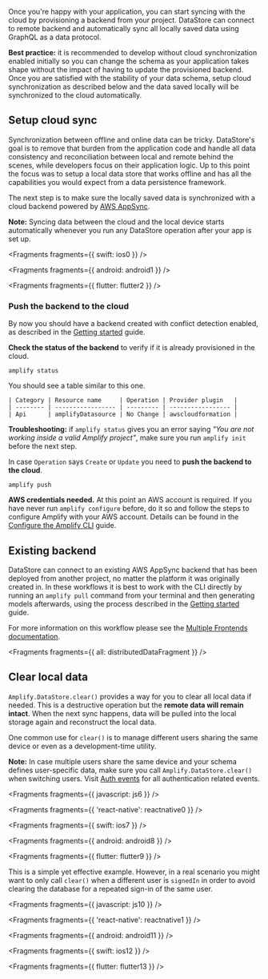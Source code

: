 Once you're happy with your application, you can start syncing with the cloud by provisioning a backend from your project. DataStore can connect to remote backend and automatically sync all locally saved data using GraphQL as a data protocol.

<Callout>

**Best practice:** it is recommended to develop without cloud synchronization enabled initially so you can change the schema as your application takes shape without the impact of having to update the provisioned backend. Once you are satisfied with the stability of your data schema, setup cloud synchronization as described below and the data saved locally will be synchronized to the cloud automatically.

</Callout>

## Setup cloud sync

Synchronization between offline and online data can be tricky. DataStore's goal is to remove that burden from the application code and handle all data consistency and reconciliation between local and remote behind the scenes, while developers focus on their application logic. Up to this point the focus was to setup a local data store that works offline and has all the capabilities you would expect from a data persistence framework.

The next step is to make sure the locally saved data is synchronized with a cloud backend powered by [AWS AppSync](https://aws.amazon.com/appsync/).

<Callout>

**Note:** Syncing data between the cloud and the local device starts automatically whenever you run any DataStore operation after your app is set up.

</Callout>


<Fragments fragments={{ swift: ios0 }} />


<Fragments fragments={{ android: android1 }} />


<Fragments fragments={{ flutter: flutter2 }} />

### Push the backend to the cloud

By now you should have a backend created with conflict detection enabled, as described in the [Getting started](/lib-v1/datastore/getting-started) guide.

**Check the status of the backend** to verify if it is already provisioned in the cloud.

```console
amplify status
```

You should see a table similar to this one.

```
| Category | Resource name     | Operation | Provider plugin   |
| -------- | ----------------- | --------- | ----------------- |
| Api      | amplifyDatasource | No Change | awscloudformation |
```

<Callout>

**Troubleshooting:** if `amplify status` gives you an error saying _"You are not working inside a valid Amplify project"_, make sure you run `amplify init` before the next step.

</Callout>

In case `Operation` says `Create` or `Update` you need to **push the backend to the cloud**.

```console
amplify push
```

<Callout warning>

**AWS credentials needed.** At this point an AWS account is required. If you have never run `amplify configure` before, do it so and follow the steps to configure Amplify with your AWS account. Details can be found in the [Configure the Amplify CLI](/cli/start/install#configure-the-amplify-cli) guide.

</Callout>

## Existing backend

DataStore can connect to an existing AWS AppSync backend that has been deployed from another project, no matter the platform it was originally created in. In these workflows it is best to work with the CLI directly by running an `amplify pull` command from your terminal and then generating models afterwards, using the process described in the [Getting started](/lib-v1/datastore/getting-started#idiomatic-persistence-models) guide.

For more information on this workflow please see the [Multiple Frontends documentation](/cli/teams/multi-frontend).


<Fragments fragments={{ all: distributedDataFragment }} />

## Clear local data

`Amplify.DataStore.clear()` provides a way for you to clear all local data if needed. This is a destructive operation but the **remote data will remain intact**. When the next sync happens, data will be pulled into the local storage again and reconstruct the local data.

One common use for `clear()` is to manage different users sharing the same device or even as a development-time utility.

<Callout warning>

**Note:** In case multiple users share the same device and your schema defines user-specific data, make sure you call `Amplify.DataStore.clear()` when switching users. Visit [Auth events](/lib-v1/auth/auth-events) for all authentication related events.

</Callout>


<Fragments fragments={{ javascript: js6 }} />


<Fragments fragments={{ 'react-native': reactnative0 }} />


<Fragments fragments={{ swift: ios7 }} />


<Fragments fragments={{ android: android8 }} />


<Fragments fragments={{ flutter: flutter9 }} />

This is a simple yet effective example. However, in a real scenario you might want to only call `clear()` when a different user is `signedIn` in order to avoid clearing the database for a repeated sign-in of the same user.


<Fragments fragments={{ javascript: js10 }} />


<Fragments fragments={{ 'react-native': reactnative1 }} />


<Fragments fragments={{ android: android11 }} />


<Fragments fragments={{ swift: ios12 }} />


<Fragments fragments={{ flutter: flutter13 }} />
